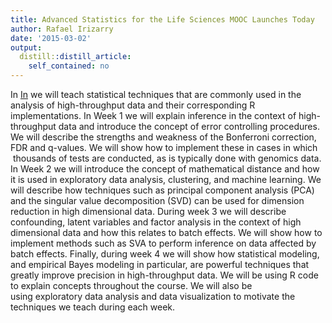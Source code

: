 ```yaml
---
title: Advanced Statistics for the Life Sciences MOOC Launches Today
author: Rafael Irizarry
date: '2015-03-02'
output:
  distill::distill_article:
    self_contained: no
---
```


In [In](https://www.edx.org/course/advanced-statistics-life-sciences-harvardx-ph525-3x#.VPRzYSnffwc) we will teach statistical techniques that are commonly used in the analysis of high-throughput data and their corresponding R implementations. In Week 1 we will explain inference in the context of high-throughput data and introduce the concept of error controlling procedures. We will describe the strengths and weakness of the Bonferroni correction, FDR and q-values. We will show how to implement these in cases in which  thousands of tests are conducted, as is typically done with genomics data. In Week 2 we will introduce the concept of mathematical distance and how it is used in exploratory data analysis, clustering, and machine learning. We will describe how techniques such as principal component analysis (PCA) and the singular value decomposition (SVD) can be used for dimension reduction in high dimensional data. During week 3 we will describe confounding, latent variables and factor analysis in the context of high dimensional data and how this relates to batch effects. We will show how to implement methods such as SVA to perform inference on data affected by batch effects. Finally, during week 4 we will show how statistical modeling, and empirical Bayes modeling in particular, are powerful techniques that greatly improve precision in high-throughput data. We will be using R code to explain concepts throughout the course. We will also be using exploratory data analysis and data visualization to motivate the techniques we teach during each week.
